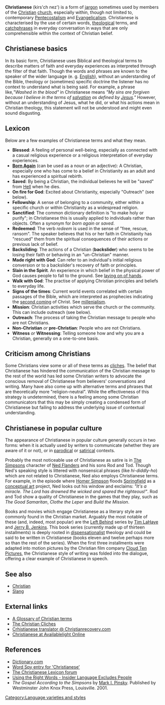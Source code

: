 '''Christianese''' (kirs'ch nez') is a form of [[jargon]] sometimes used by members of the [[Christian]] [[church]], especially within, though not limited to, contemporary [[Pentecostalism]] and [[Evangelicalism]]. Christianese is characterised by the use of certain words, [[theological]] terms, and [[catchphrases]] in everyday conversation in ways that are only comprehensible within the context of Christian belief. 
==Christianese basics==
In its basic form, Christianese uses Biblical and theological terms to describe matters of faith and everyday experiences as interpreted through the filter of that faith. Though the words and phrases are known to the speaker of the wider language (e. g. [[English language|English]]), without an understanding of the Bible, theology or (sometimes) specific doctrine the listener has no context to understand what is being said.  For example, a phrase like,''"Washed in the blood"'' in Christianese means ''"My sins are forgiven because I believe in the terms of [[salvation]] as defined by [[Jesus]]."''  However, without an understanding of Jesus, what he did, or what his actions mean in Christian theology, this statement will not be understood and might even sound disgusting. 

==Lexicon==
Below are a few examples of Christianese terms and what they mean.

*'''Blessed''': A feeling of personal well-being, especially as connected with a casual religious experience or a religious interpretation of everyday experiences.
*'''[[Born Again]]''' (can be used as a noun or an adjective): A Christian, especially one who has come to a belief in Christianity as an adult and has experienced a spiritual rebirth.
*'''Saved''': By being a Christian, the individual believes he will be "saved" from [[Hell]] when he dies.
*'''On fire for God''': Excited about Christianity, especially "Outreach" (see below).
*'''Fellowship''': A sense of belonging to a community, either within a specific church or within Christianity as a widespread religion.
*'''Sanctified''': The common dictionary definition is "to make holy or purify"; in Christianese this is usually applied to individuals rather than objects.  Often a synonym for ''born again'' or ''saved''.
*'''Redeemed''': The verb ''redeem'' is used in the sense of "free, rescue, ransom". The speaker believes that his or her faith in Christianity has "rescued" them from the spiritual consequences of their actions or previous lack of belief.
*'''Backsliding''': The actions of a Christian ('''backslider''') who seems to be losing their faith or behaving in an "un-Christian" manner.
*'''Made right with God''': Can refer to an individual's initial religious conversion or to a backslider's recovery of faith or principles.
*'''Slain in the Spirit'''. An experience in which belief in the physical power of God causes people to fall to the ground. See [[laying on of hands]]. 
*'''Walk with God''': The practise of applying Christian principles and beliefs to everyday life.
*'''Signs of the times''': Current world events correlated with certain passages of the Bible, which are interpreted as prophecies indicating the [[second coming]] of Christ. See [[millenialism]].
*'''Mission''': Christian activities which serve the church or the community.  This can include outreach (see below).
*'''Outreach''': The process of taking the Christian message to people who are not Christians.
*'''Non-Christian''' ''or'' '''pre-Christian''': People who are not Christians. 
*'''Witness''' ''or'' '''Witnessing''': Telling someone how and why you are a Christian, generally on a one-to-one basis.

==Criticism among Christians==
Some Christians view some or all of these terms as [[cliche]]s. The belief that Christianese has hindered the communication of the Christian message to the rest of the world has led some Christian writers to advocate the conscious removal of Christianese from believers' conversations and writing.  Many have also come up with alternative terms and phrases that are theoretically more "religion-neutral".  While the effectiveness of this strategy is undetermined, there is a feeling among some Christian communicators that this may be simply creating a condensed form of Christianese but failing to address the underlying issue of contextual understanding.


==Christianese in popular culture==
The appearance of Christianese in popular culture generally occurs in two forms: when it is actually used by writers to communicate (whether they are aware of it or not), or in [[parody|parodical]] or [[satire|satirical]] contexts.

Probably the most noticeable use of Christianese as satire is in [[The Simpsons]] character of [[Ned Flanders]] and his sons Rod and Tod. Though Ned's speaking style is littered with nonsensical phrases (like ''hi-diddly-ho'') which are not related to Christianese, Ned also employs Christianese terms. For example, in the episode where [[Homer Simpson]] floods [[Springfield]] as a [[conceptual art]] project, Ned looks out his window and exclaims: ''"It's a miracle. The Lord has drowned the wicked and spared the righteous!"''. Rod and Tod show a quality of Christianese in the games that they play, such as ''The Good Samaritan'', ''Clothe the Leper'' and ''Build the Mission''.

Books and movies which engage Christianese as a literary style are commonly found in the Christian market. Arguably the most notable of these (and, indeed, most popular) are the [[Left Behind]] series by [[Tim LaHaye]] and [[Jerry B. Jenkins]]. This book series (currently made up of thirteen installments) is deeply rooted in [[dispensationalist]] theology and could be said to be written in Christianese (books eleven and twelve perhaps more so than the rest of the series). When the first three installments were adapted into motion pictures by the Christian film company [[Cloud Ten Pictures]], the Christianese style of writing was folded into the dialogue, offering a clear example of Christianese in speech.

==See also==
*[[Christian]]
*[[Slang]]

==External links==
* [http://ks.essortment.com/glossarychristi_rtdp.htm A Glossary of Christian terms]
* [http://www.jcsm.org/biblelessons/cliches.htm The Christian Cliches]
* [http://www.christianrecovery.com/vb/archive/index.php/t-17.html Crhistianese translator @ Christianrecovery.com]
* [http://www.availablelightonline.com/christianese.html Christianese at Availablelight Online]

== References ==
* [http://www.dictionary.com Dictionary.com]
* [http://www.wordspy.com/words/Christianese.asp Word Spy entry for 'Christianese']
* [http://lexicon.rail.com/phpLexicon/ The Christianese Lexicon forum]
* [http://www.gospelcom.net/guide/resources/jargon.php Using the Right Words - Insider Language Excludes People]
* ''The Gospel According to the Simpsons'' by [[Mark I. Pinsky]]. Published by Westminster John Knox Press, Louisville. 2001.

[[Category:Language varieties and styles]]